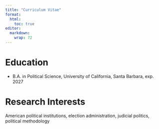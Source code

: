 ```yaml
---
title: "Curriculum Vitae"
format:
  html:
    toc: true
editor: 
  markdown: 
    wrap: 72
---
```


# Education

-   B.A. in Political Science, University of California, Santa Barbara,
    exp. 2027

# Research Interests

American political institutions, election administration, judicial
politics, political methodology
